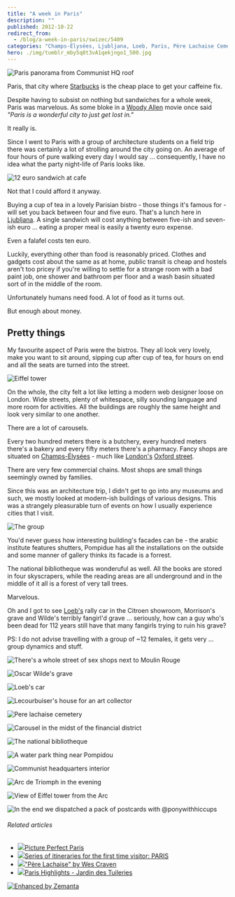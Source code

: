 ```yaml
---
title: "A week in Paris"
description: ""
published: 2012-10-22
redirect_from:
  - /blog/a-week-in-paris/swizec/5409
categories: "Champs-Élysées, Ljubljana, Loeb, Paris, Père Lachaise Cemetery, Starbucks, Travel + Events"
hero: ./img/tumblr_mby5q8t3vA1qekjngo1_500.jpg
---
```


![Paris panorama from Communist HQ roof](http://swizec.com/blog/wp-content/uploads/2012/10/paris-panorama-1024x764.jpg "Paris panorama from Communist HQ roof")![]()

Paris, that city where [Starbucks](http://www.menuism.com/restaurant-locations/starbucks-coffee-39564 "Starbuck's Coffee Locations") is the cheap place to get your caffeine fix.

Despite having to subsist on nothing but sandwiches for a whole week, Paris was marvelous. As some bloke in a [Woody Allen](http://www.rottentomatoes.com/celebrity/woody_allen "Woody Allen") movie once said _"Paris is a wonderful city to just get lost in."_

It really is.

Since I went to Paris with a group of architecture students on a field trip there was certainly a lot of strolling around the city going on. An average of four hours of pure walking every day I would say ... consequently, I have no idea what the party night-life of Paris looks like.

![12 euro sandwich at cafe](./img/tumblr_mby5q8t3vA1qekjngo1_500.jpg "12 euro sandwich at cafe")

Not that I could afford it anyway.

Buying a cup of tea in a lovely Parisian bistro - those things it's famous for - will set you back between four and five euro. That's a lunch here in [Ljubljana](<http://maps.google.com/maps?ll=46.0555555556,14.5083333333&spn=0.1,0.1&q=46.0555555556,14.5083333333 (Ljubljana)&t=h> "Ljubljana"). A single sandwich will cost anything between five-ish and seven-ish euro ... eating a proper meal is easily a twenty euro expense.

Even a falafel costs ten euro.

Luckily, everything other than food is reasonably priced. Clothes and gadgets cost about the same as at home, public transit is cheap and hostels aren't too pricey if you're willing to settle for a strange room with a bad paint job, one shower and bathroom per floor and a wash basin situated sort of in the middle of the room.

Unfortunately humans need food. A lot of food as it turns out.

But enough about money.

## Pretty things

My favourite aspect of Paris were the bistros. They all look very lovely, make you want to sit around, sipping cup after cup of tea, for hours on end and all the seats are turned into the street.

![Eiffel tower](http://swizec.com/blog/wp-content/uploads/2012/10/eiffel-tower-dark-764x1024.jpg "Eiffel tower")

On the whole, the city felt a lot like letting a modern web designer loose on London. Wide streets, plenty of whitespace, silly sounding language and more room for activities. All the buildings are roughly the same height and look very similar to one another.

There are a lot of carousels.

Every two hundred meters there is a butchery, every hundred meters there's a bakery and every fifty meters there's a pharmacy. Fancy shops are situated on [Champs-Élysées](<http://maps.google.com/maps?ll=48.8697222222,2.3075&spn=0.01,0.01&q=48.8697222222,2.3075 (Champs-%C3%89lys%C3%A9es)&t=h> "Champs-Élysées") - much like [London's](<http://maps.google.com/maps?ll=51.5072222222,-0.1275&spn=0.1,0.1&q=51.5072222222,-0.1275 (London)&t=h> "London") [Oxford street](<http://maps.google.com/maps?ll=51.5136111111,-0.155555555556&spn=0.01,0.01&q=51.5136111111,-0.155555555556 (Oxford%20Street)&t=h> "Oxford Street").

There are very few commercial chains. Most shops are small things seemingly owned by families.

Since this was an architecture trip, I didn't get to go into any museums and such, we mostly looked at modern-ish buildings of various designs. This was a strangely pleasurable turn of events on how I usually experience cities that I visit.

![The group](http://swizec.com/blog/wp-content/uploads/2012/10/le-group-1024x764.jpg "The group")

You'd never guess how interesting building's facades can be - the arabic institute features shutters, Pompidue has all the installations on the outside and some manner of gallery thinks its facade is a forrest.

The national bibliotheque was wonderuful as well. All the books are stored in four skyscrapers, while the reading areas are all underground and in the middle of it all is a forest of very tall trees.

Marvelous.

Oh and I got to see [Loeb's](http://www.loebsclothing.com/ "Loeb's (department store)") rally car in the Citroen showroom, Morrison's grave and Wilde's terribly fangirl'd grave ... seriously, how can a guy who's been dead for 112 years still have that many fangirls trying to ruin his grave?

PS: I do not advise travelling with a group of ~12 females, it gets very ... group dynamics and stuff.

![There's a whole street of sex shops next to Moulin Rouge](./img/tumblr_mc3ajw4zte1qekjngo1_500.jpg "There's a whole street of sex shops next to Moulin Rouge")

![Oscar Wilde's grave](./img/tumblr_mc51g3T7r51qekjngo1_500.jpg "Oscar Wilde's grave")

![Loeb's car](http://swizec.com/blog/wp-content/uploads/2012/10/loeb-car-1024x764.jpg "Loeb's car")

![Lecourbuiser's house for an art collector](http://swizec.com/blog/wp-content/uploads/2012/10/lecorbuisier-1024x764.jpg "Lecourbuiser's house for an art collector")

![Pere lachaise cemetery](http://swizec.com/blog/wp-content/uploads/2012/10/pere-lachaise-1024x764.jpg "Pere lachaise cemetery")![]()

![Carousel in the midst of the financial district](http://swizec.com/blog/wp-content/uploads/2012/10/carousel-1024x764.jpg "Carousel in the midst of the financial district")

![The national bibliotheque](http://swizec.com/blog/wp-content/uploads/2012/10/national-bibliotheque-764x1024.jpg "The national bibliotheque")

![A water park thing near Pompidou](http://swizec.com/blog/wp-content/uploads/2012/10/water-park-thing-1024x764.jpg "A water park thing near Pompidou")

![Communist headquarters interior](http://swizec.com/blog/wp-content/uploads/2012/10/communst-hq-1024x764.jpg "Communist headquarters interior")

![Arc de Triomph in the evening](http://swizec.com/blog/wp-content/uploads/2012/10/arc-triomphe-1024x764.jpg "Arc de Triomph in the evening")

![View of Eiffel tower from the Arc](http://swizec.com/blog/wp-content/uploads/2012/10/eiffel-tower-night-1024x764.jpg "View of Eiffel tower from the Arc")

![In the end we dispatched a pack of postcards with @ponywithhiccups](http://swizec.com/blog/wp-content/uploads/2012/10/postcards-764x1024.jpg "In the end we dispatched a pack of postcards with @ponywithhiccups")

###### Related articles

- [![](http://i.zemanta.com/119966123_80_80.jpg)](http://www.misscocomarie.com/picture-perfect-paris/)[Picture Perfect Paris](http://www.misscocomarie.com/picture-perfect-paris/)
- [![](http://i.zemanta.com/118012074_80_80.jpg)](http://experttraveltipsbygerri.wordpress.com/2012/10/11/series-of-itineraries-for-the-first-time-visitor-paris/)[Series of itineraries for the first time visitor: PARIS](http://experttraveltipsbygerri.wordpress.com/2012/10/11/series-of-itineraries-for-the-first-time-visitor-paris/)
- [![](http://i.zemanta.com/115736071_80_80.jpg)](http://jimmorrisonsparis.com/2012/10/01/pere-lachaise-by-wes-craven/)["Père Lachaise" by Wes Craven](http://jimmorrisonsparis.com/2012/10/01/pere-lachaise-by-wes-craven/)
- [![](http://i.zemanta.com/120338860_80_80.jpg)](http://afreckleintime.wordpress.com/2012/10/22/paris-highlights-jardin-des-tuileries/)[Paris Highlights - Jardin des Tuileries](http://afreckleintime.wordpress.com/2012/10/22/paris-highlights-jardin-des-tuileries/)

[![Enhanced by Zemanta](http://img.zemanta.com/zemified_e.png?x-id=d5855e8a-0d9e-4d92-9a11-5352d834c766)](http://www.zemanta.com/?px "Enhanced by Zemanta")
